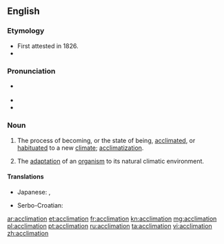 ==English==

===Etymology===
* First attested in 1826.
* {{suffix|acclimate|tion}}

===Pronunciation===
* {{a|US}} {{IPA|/æk.lə.ˈmeɪ.ʃən/}}
* {{rhymes|eɪʃən}}
* {{homophones|acclamation}}

===Noun===
{{en-noun}}

# The process of becoming, or the state of being, [[acclimated]], or [[habituated]] to a new [[climate]]; [[acclimatization]].
# {{context|biology}} The [[adaptation]] of an [[organism]] to its natural climatic environment.

====Translations====
{{trans-top|process of becoming acclimated}}
* Japanese: {{t+|ja|適応|tr=てきおう, tekiō}}, {{t-|ja|順応|tr=じゅんのう, jun'nō}}
{{trans-mid}}
* Serbo-Croatian: {{t-|sh|aklimatiziranje|n}}
{{trans-bottom}}

[[ar:acclimation]]
[[et:acclimation]]
[[fr:acclimation]]
[[kn:acclimation]]
[[mg:acclimation]]
[[pl:acclimation]]
[[pt:acclimation]]
[[ru:acclimation]]
[[ta:acclimation]]
[[vi:acclimation]]
[[zh:acclimation]]